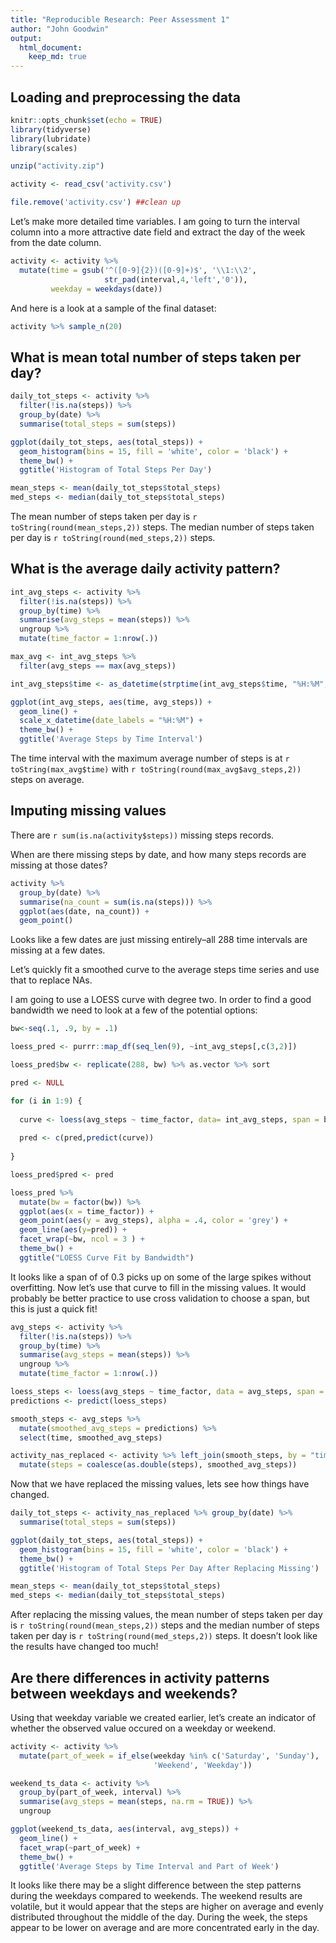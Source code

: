 ```yaml
---
title: "Reproducible Research: Peer Assessment 1"
author: "John Goodwin"
output:
  html_document: 
    keep_md: true
---
```



## Loading and preprocessing the data

```r
knitr::opts_chunk$set(echo = TRUE)
library(tidyverse)
library(lubridate)
library(scales)
```

```r
unzip("activity.zip")

activity <- read_csv('activity.csv')

file.remove('activity.csv') ##clean up
```

Let's make more detailed time variables. I am going to turn the interval column into a more attractive date field and extract the day of the week from the date column.

```r
activity <- activity %>%
  mutate(time = gsub('^([0-9]{2})([0-9]+)$', '\\1:\\2', 
                     str_pad(interval,4,'left','0')),
         weekday = weekdays(date))

```
And here is a look at a sample of the final dataset:

```r
activity %>% sample_n(20)
```


## What is mean total number of steps taken per day?

```r
daily_tot_steps <- activity %>%
  filter(!is.na(steps)) %>%
  group_by(date) %>%
  summarise(total_steps = sum(steps))
```

```r
ggplot(daily_tot_steps, aes(total_steps)) + 
  geom_histogram(bins = 15, fill = 'white', color = 'black') +
  theme_bw() +
  ggtitle('Histogram of Total Steps Per Day')

```

```r
mean_steps <- mean(daily_tot_steps$total_steps)
med_steps <- median(daily_tot_steps$total_steps)
```

The mean number of steps taken per day is `r toString(round(mean_steps,2))` steps.
The median number of steps taken per day is `r toString(round(med_steps,2))` steps.

## What is the average daily activity pattern?

```r
int_avg_steps <- activity %>%
  filter(!is.na(steps)) %>%
  group_by(time) %>%
  summarise(avg_steps = mean(steps)) %>% 
  ungroup %>%
  mutate(time_factor = 1:nrow(.)) 

max_avg <- int_avg_steps %>%
  filter(avg_steps == max(avg_steps))

int_avg_steps$time <- as_datetime(strptime(int_avg_steps$time, "%H:%M", tz = 'UTC'))

ggplot(int_avg_steps, aes(time, avg_steps)) +
  geom_line() +
  scale_x_datetime(date_labels = "%H:%M") +
  theme_bw() +
  ggtitle('Average Steps by Time Interval')
```

The time interval with the maximum average number of steps is at `r toString(max_avg$time)` with `r toString(round(max_avg$avg_steps,2))` steps on average.

## Imputing missing values

There are `r sum(is.na(activity$steps))` missing steps records.

When are there missing steps by date, and how many steps records are missing at those dates?

```r
activity %>%
  group_by(date) %>%
  summarise(na_count = sum(is.na(steps))) %>%
  ggplot(aes(date, na_count)) +
  geom_point()
```

Looks like a few dates are just missing entirely--all 288 time intervals are missing at a few dates. 

Let's quickly fit a smoothed curve to the average steps time series and use that to replace NAs.

I am going to use a LOESS curve with degree two. In order to find a good bandwidth we need to look at a few of the potential options:

```r
bw<-seq(.1, .9, by = .1)

loess_pred <- purrr::map_df(seq_len(9), ~int_avg_steps[,c(3,2)])

loess_pred$bw <- replicate(288, bw) %>% as.vector %>% sort

pred <- NULL

for (i in 1:9) {
  
  curve <- loess(avg_steps ~ time_factor, data= int_avg_steps, span = bw[i])
  
  pred <- c(pred,predict(curve))
  
}

loess_pred$pred <- pred

loess_pred %>%
  mutate(bw = factor(bw)) %>%
  ggplot(aes(x = time_factor)) +
  geom_point(aes(y = avg_steps), alpha = .4, color = 'grey') +
  geom_line(aes(y=pred)) +
  facet_wrap(~bw, ncol = 3 ) +
  theme_bw() +
  ggtitle("LOESS Curve Fit by Bandwidth")
```

It looks like a span of of 0.3 picks up on some of the large spikes without overfitting. Now let's use that curve to fill in the missing values. It would probably be better practice to use cross validation to choose a span, but this is just a quick fit!

```r
avg_steps <- activity %>%
  filter(!is.na(steps)) %>%
  group_by(time) %>%
  summarise(avg_steps = mean(steps)) %>% 
  ungroup %>%
  mutate(time_factor = 1:nrow(.))

loess_steps <- loess(avg_steps ~ time_factor, data = avg_steps, span = 0.3)
predictions <- predict(loess_steps)

smooth_steps <- avg_steps %>% 
  mutate(smoothed_avg_steps = predictions) %>%
  select(time, smoothed_avg_steps)

activity_nas_replaced <- activity %>% left_join(smooth_steps, by = "time") %>%
  mutate(steps = coalesce(as.double(steps), smoothed_avg_steps))
```

Now that we have replaced the missing values, lets see how things have changed.

```r
daily_tot_steps <- activity_nas_replaced %>% group_by(date) %>%
  summarise(total_steps = sum(steps))

ggplot(daily_tot_steps, aes(total_steps)) + 
  geom_histogram(bins = 15, fill = 'white', color = 'black') +
  theme_bw() +
  ggtitle('Histogram of Total Steps Per Day After Replacing Missing')

mean_steps <- mean(daily_tot_steps$total_steps)
med_steps <- median(daily_tot_steps$total_steps)

```

After replacing the missing values, the mean number of steps taken per day is `r toString(round(mean_steps,2))` steps and the median number of steps taken per day is `r toString(round(med_steps,2))` steps. It doesn't look like the results have changed too much!

## Are there differences in activity patterns between weekdays and weekends?

Using that weekday variable we created earlier, let's create an indicator of whether the observed value occured on a weekday or weekend.

```r
activity <- activity %>%
  mutate(part_of_week = if_else(weekday %in% c('Saturday', 'Sunday'), 
                                'Weekend', 'Weekday'))

weekend_ts_data <- activity %>%
  group_by(part_of_week, interval) %>%
  summarise(avg_steps = mean(steps, na.rm = TRUE)) %>%
  ungroup

ggplot(weekend_ts_data, aes(interval, avg_steps)) +
  geom_line() +
  facet_wrap(~part_of_week) +
  theme_bw() +
  ggtitle('Average Steps by Time Interval and Part of Week')

```

It looks like there may be a slight difference between the step patterns during the weekdays compared to weekends. The weekend results are volatile, but it would appear that the steps are higher on average and evenly distributed throughout the middle of the day. During the week, the steps appear to be lower on average and are more concentrated early in the day.